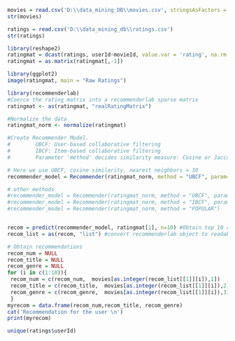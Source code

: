 ```r
movies = read.csv('D:\\data_mining_DB\\movies.csv', stringsAsFactors = F)
str(movies)
```

```r
ratings = read.csv('D:\\data_mining_db\\ratings.csv')
str(ratings)
```

```r
library(reshape2)
ratingmat = dcast(ratings, userId~movieId, value.var = 'rating', na.rm = F)
ratingmat = as.matrix(ratingmat[,-1])
```

```r
library(ggplot2)
image(ratingmat, main = "Raw Ratings")
```

```r
library(recommenderlab)
#Coerce the rating matrix into a recommenderlab sparse matrix
ratingmat <- as(ratingmat, "realRatingMatrix")
```

```r
#Normalize the data
ratingmat_norm <- normalize(ratingmat)
```





```r
#Create Recommender Model. 
#        UBCF: User-based collaborative filtering
#        IBCF: Item-based collaborative filtering
#        Parameter 'method' decides similarity measure: Cosine or Jaccard

# Here we use UBCF, cosine similarity, nearest neighbors = 30
recommender_model = Recommender(ratingmat_norm, method = "UBCF", param=list(method="Cosine",nn=30))

# other methods
#recommender_model = Recommender(ratingmat_norm, method = "UBCF", param=list(method="Jaccard",nn=30))
#recommender_model = Recommender(ratingmat_norm, method = "IBCF", param=list(method="Jaccard",nn=30))
#recommender_model = Recommender(ratingmat_norm, method = "POPULAR")


recom = predict(recommender_model, ratingmat[1], n=10) #Obtain top 10 recommendations for 1st user in dataset
recom_list = as(recom, "list") #convert recommenderlab object to readable list
```

```r
# Obtain recommendations
recom_num = NULL
recom_title = NULL
recom_genre = NULL
for (i in c(1:10)){
 recom_num = c(recom_num,  movies[as.integer(recom_list[[1]][i]),1])
 recom_title = c(recom_title,  movies[as.integer(recom_list[[1]][i]),2])
 recom_genre = c(recom_genre,  movies[as.integer(recom_list[[1]][i]),3])
 }
myrecom = data.frame(recom_num,recom_title, recom_genre)
cat('Recommendation for the user \n')
print(myrecom)
```

```r
unique(ratings$userId)
```

